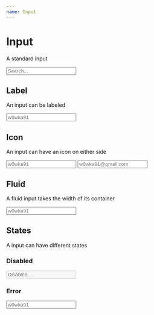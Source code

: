 ```yaml
---
name: Input
---
```



# Input

A standard input

<Playground>
  <Input placeholder="Search..." />
</Playground>

## Label

An input can be labeled

<Playground>
  <Input label="Username" placeholder="w0wka91" />
</Playground>

## Icon

An input can have an icon on either side

<Playground>
  <Input label="Username" placeholder="w0wka91" iconLeft="user" />
  <Input label="E-Mail" placeholder="w0wka91@gmail.com" iconRight="at-sign" />
</Playground>

## Fluid

A fluid input takes the width of its container

<Playground>
  <Input placeholder="w0wka91" fluid />
</Playground>

## States

A input can have different states

### Disabled

<Playground>
  <Input placeholder="Disabled..." disabled />
</Playground>

### Error

<Playground>
  <Input
    label="Username"
    placeholder="w0wka91"
    error="The username is required"
  />
</Playground>

